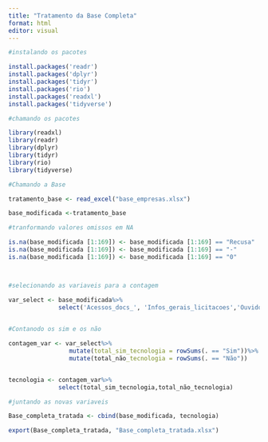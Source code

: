 ```yaml
---
title: "Tratamento da Base Completa"
format: html
editor: visual
---
```


```r

#instalando os pacotes 

install.packages('readr')
install.packages('dplyr')
install.packages('tidyr')
install.packages('rio')
install.packages('readxl')
install.packages('tidyverse')


```

```r
#chamando os pacotes 

library(readxl)
library(readr)
library(dplyr)
library(tidyr)
library(rio)
library(tidyverse)


```

```r

#Chamando a Base

tratamento_base <- read_excel("base_empresas.xlsx")

base_modificada <-tratamento_base

#tranformando valores omissos em NA

is.na(base_modificada [1:169]) <- base_modificada [1:169] == "Recusa"
is.na(base_modificada [1:169]) <- base_modificada [1:169] == "-"
is.na(base_modificada [1:169]) <- base_modificada [1:169] == "0"



#selecionando as variaveis para a contagem

var_select <- base_modificada%>%
              select('Acessos_docs_', 'Infos_gerais_licitacoes','Ouvidoria','Download_docs','Consulta_processos','Consulta_previa','Diario_oficial','Concurso_publico','Cadastro_fornecedores','Emissao_certidao_negativa_debito','Emissao_alvara','Emissao_NF','Matricula_escolar','Agendamento_consulta_saude','Emissao_guia_pagamento_tributos','Emissao_docs','Pesquisa_satisfacao','Envio_SMS','Recibo_SMS','APPs_prefeitura','APPs_outros_orgaos','Website_mobile','Emissao_boletos_mobile','Nao_disponibilizou','Bilhete_eletronico_transporte','Onibus_GPS','Centro_controle_operacoes','Iluminacao_inteligente','Semaforos_inteligentes','Sensores_monitoria_area_risco')
     

#Contanodo os sim e os não

contagem_var <- var_select%>%
                 mutate(total_sim_tecnologia = rowSums(. == "Sim"))%>%
                 mutate(total_não_tecnologia = rowSums(. == "Não"))


tecnologia <- contagem_var%>%
              select(total_sim_tecnologia,total_não_tecnologia)


```

```r

#juntando as novas variaveis 

Base_completa_tratada <- cbind(base_modificada, tecnologia)

export(Base_completa_tratada, "Base_completa_tratada.xlsx")

```

